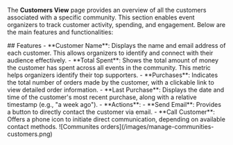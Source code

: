


The **Customers View** page provides an overview of all the customers associated with a specific community. This section enables event organizers to track customer activity, spending, and engagement. Below are the main features and functionalities:

<Tabs>
  <Tab title="Web">
    ## Features
    - **Customer Name**: Displays the name and email address of each customer. This allows organizers to identify and connect with their audience effectively.
    - **Total Spent**: Shows the total amount of money the customer has spent across all events in the community. This metric helps organizers identify their top supporters.
    - **Purchases**: Indicates the total number of orders made by the customer, with a clickable link to view detailed order information.
    - **Last Purchase**: Displays the date and time of the customer's most recent purchase, along with a relative timestamp (e.g., "a week ago").
    - **Actions**:
    - **Send Email**: Provides a button to directly contact the customer via email.
    - **Call Customer**: Offers a phone icon to initiate direct communication, depending on available contact methods.
    ![Communites orders](/images/manage-communities-customers.png)
  </Tab>
  <Tab title="App">
  </Tab>
</Tabs>

